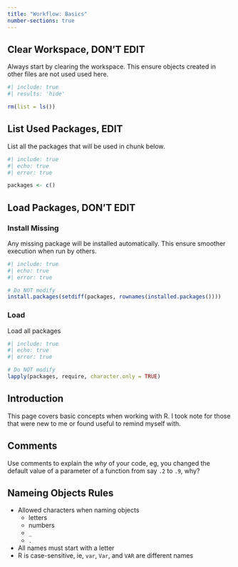 ```yaml
---
title: "Workflow: Basics"
number-sections: true
---
```


## Clear Workspace, DON'T EDIT {-}

Always start by clearing the workspace. This ensure objects created in other files are not used used here.

```r
#| include: true
#| results: 'hide'

rm(list = ls())
```

## List Used Packages, EDIT {-}

List all the packages that will be used in chunk below.

```r
#| include: true
#| echo: true
#| error: true

packages <- c()
```


## Load Packages, DON'T EDIT {#sec-packages -}

### Install Missing {-}

Any missing package will be installed automatically. This ensure smoother execution when run by others.

```r
#| include: true
#| echo: true
#| error: true

# Do NOT modify
install.packages(setdiff(packages, rownames(installed.packages())))
```

### Load {-}

Load all packages

```r
#| include: true
#| echo: true
#| error: true

# Do NOT modify
lapply(packages, require, character.only = TRUE)
```


## Introduction

This page covers basic concepts when working with R.  I took note for those that were new to me or found useful to remind myself with.


## Comments

Use comments to explain the *why* of your code, eg, you changed the default value of a parameter of a function from say `.2` to `.9`, why?


## Nameing Objects Rules

- Allowed characters when naming objects
  - letters
  - numbers
  - `_`
  - `.`
- All names must start with a letter
- R is case-sensitive, ie, `var`, `Var`, and `VAR` are different names
